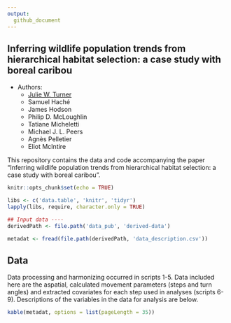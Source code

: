 ```yaml
---
output: 
  github_document
---
```


## Inferring wildlife population trends from hierarchical habitat selection: a case study with boreal caribou


* Authors:
    + [Julie W. Turner](https://www.julwturner.com)
    + Samuel Haché 
    + James Hodson 
    + Philip D. McLoughlin 
    + Tatiane Micheletti
    + Michael J. L. Peers
    + Agnès Pelletier
    + Eliot McIntire 

    

This repository contains the data and code accompanying the paper "Inferring wildlife population trends from hierarchical habitat selection: a case study with boreal caribou". 

```r
knitr::opts_chunk$set(echo = TRUE)

libs <- c('data.table', 'knitr', 'tidyr')
lapply(libs, require, character.only = TRUE)

## Input data ----
derivedPath <- file.path('data_pub', 'derived-data')

metadat <- fread(file.path(derivedPath, 'data_description.csv'))

```

## Data
Data processing and harmonizing occurred in scripts 1-5. Data included here are the aspatial, calculated movement parameters (steps and turn angles) and extracted covariates for each step used in analyses (scripts 6-9). Descriptions of the variables in the data for analysis are below.

```r

kable(metadat, options = list(pageLength = 35))
```
